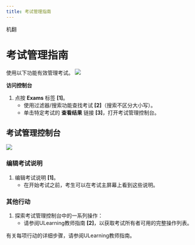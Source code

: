 ```yaml
---
title: 考试管理指南
---
```



机翻
# 考试管理指南

使用以下功能有效管理考试。
![](/img/ulearning/admin/exam01.png)

 **访问控制台** 
 1. 点按 **Exams** 标签 **[1]**。 
     - 使用过滤器/搜索功能查找考试 **[2]**（搜索不区分大小写）。 
     - 单击特定考试的 **查看结果** 链接 **[3]**，打开考试管理控制台。 
 
 ## 考试管理控制台
![](/img/ulearning/admin/exam02.png)

### 编辑考试说明
1. 编辑考试说明 **[1]**。
     - 在开始考试之前，考生可以在考试主屏幕上看到这些说明。

### 其他行动
1. 探索考试管理控制台中的一系列操作：
     - 请参阅ULearning教师指南 **[2]**，以获取考试所有者可用的完整操作列表。

<Callout type="info" emoji="ℹ️">
 有关每项行动的详细步骤，请参阅ULearning教师指南。
</Callout>